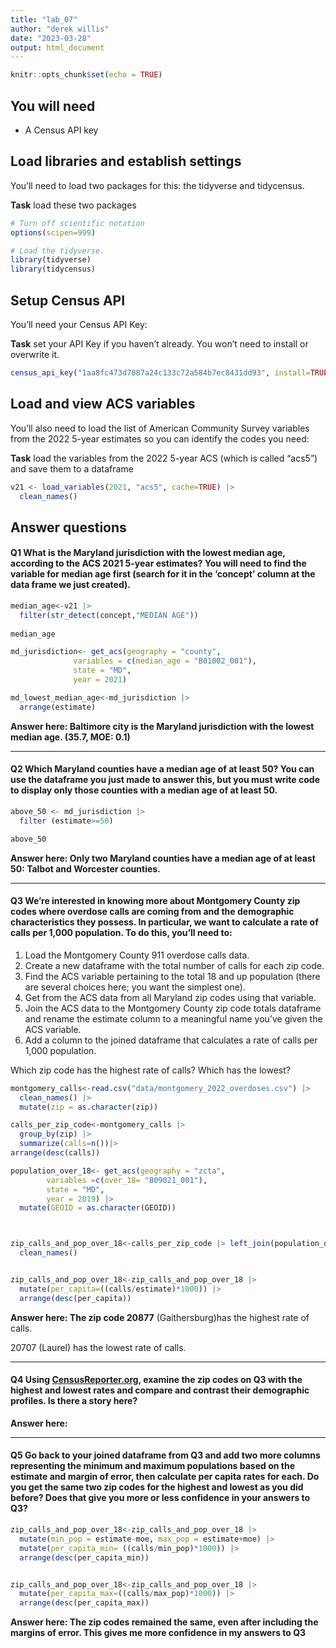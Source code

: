 ```yaml
---
title: "lab_07"
author: "derek willis"
date: "2023-03-28"
output: html_document
---
```


```r
knitr::opts_chunk$set(echo = TRUE)
```

## You will need

-   A Census API key

## Load libraries and establish settings

You'll need to load two packages for this: the tidyverse and tidycensus.

**Task** load these two packages

```r
# Turn off scientific notation
options(scipen=999)

# Load the tidyverse.
library(tidyverse)
library(tidycensus)
```

## Setup Census API

You'll need your Census API Key:

**Task** set your API Key if you haven't already. You won't need to install or overwrite it.

```r
census_api_key("1aa8fc473d7887a24c133c72a584b7ec8431dd93", install=TRUE)
```

## Load and view ACS variables

You'll also need to load the list of American Community Survey variables from the 2022 5-year estimates so you can identify the codes you need:

**Task** load the variables from the 2022 5-year ACS (which is called "acs5") and save them to a dataframe

```r
v21 <- load_variables(2021, "acs5", cache=TRUE) |>
  clean_names()
```

## Answer questions

#### **Q1** What is the Maryland jurisdiction with the lowest median age, according to the ACS 2021 5-year estimates? You will need to find the variable for median age first (search for it in the 'concept' column at the data frame we just created).

```r
median_age<-v21 |>
  filter(str_detect(concept,"MEDIAN AGE"))
  
median_age

md_jurisdiction<- get_acs(geography = "county",
              variables = c(median_age = "B01002_001"),
              state = "MD",
              year = 2021)

md_lowest_median_age<-md_jurisdiction |>
  arrange(estimate)


```

**Answer here: Baltimore city is the Maryland jurisdiction with the lowest median age. (35.7, MOE: 0.1)**

------------------------------------------------------------------------

#### **Q2** Which Maryland counties have a median age of at least 50? You can use the dataframe you just made to answer this, but you must write code to display only those counties with a median age of at least 50.

```r
above_50 <- md_jurisdiction |>
  filter (estimate>=50)

above_50

```

**Answer here: Only two Maryland counties have a median age of at least 50: Talbot and Worcester counties.**

------------------------------------------------------------------------

#### **Q3** We're interested in knowing more about Montgomery County zip codes where overdose calls are coming from and the demographic characteristics they possess. In particular, we want to calculate a rate of calls per 1,000 population. To do this, you'll need to:

1.  Load the Montgomery County 911 overdose calls data.
2.  Create a new dataframe with the total number of calls for each zip code.
3.  Find the ACS variable pertaining to the total 18 and up population (there are several choices here; you want the simplest one).
4.  Get from the ACS data from all Maryland zip codes using that variable.
5.  Join the ACS data to the Montgomery County zip code totals dataframe and rename the estimate column to a meaningful name you've given the ACS variable.
6.  Add a column to the joined dataframe that calculates a rate of calls per 1,000 population.

Which zip code has the highest rate of calls? Which has the lowest?

```r
montgomery_calls<-read.csv("data/montgomery_2022_overdoses.csv") |>
  clean_names() |>
  mutate(zip = as.character(zip))

calls_per_zip_code<-montgomery_calls |>
  group_by(zip) |>
  summarize(calls=n())|>
arrange(desc(calls))

population_over_18<- get_acs(geography = "zcta",
        variables =c(over_18= "B09021_001"),
        state = "MD",
        year = 2019) |>
  mutate(GEOID = as.character(GEOID))



zip_calls_and_pop_over_18<-calls_per_zip_code |> left_join(population_over_18, join_by(zip == GEOID)) |>
  clean_names()


zip_calls_and_pop_over_18<-zip_calls_and_pop_over_18 |>
  mutate(per_capita=((calls/estimate)*1000)) |>
  arrange(desc(per_capita))


```

**Answer here: The zip code 20877** (Gaithersburg)has the highest rate of calls.

20707 (Laurel) has the lowest rate of calls.

------------------------------------------------------------------------

#### **Q4** Using [CensusReporter.org](https://censusreporter.org/), examine the zip codes on Q3 with the highest and lowest rates and compare and contrast their demographic profiles. Is there a story here?

**Answer here:**

------------------------------------------------------------------------

#### **Q5** Go back to your joined dataframe from Q3 and add two more columns representing the minimum and maximum populations based on the estimate and margin of error, then calculate per capita rates for each. Do you get the same two zip codes for the highest and lowest as you did before? Does that give you more or less confidence in your answers to Q3?

```r
zip_calls_and_pop_over_18<-zip_calls_and_pop_over_18 |>
  mutate(min_pop = estimate-moe, max_pop = estimate+moe) |>
  mutate(per_capita_min= ((calls/min_pop)*1000)) |>
  arrange(desc(per_capita_min))


zip_calls_and_pop_over_18<-zip_calls_and_pop_over_18 |>
  mutate(per_capita_max=((calls/max_pop)*1000)) |>
  arrange(desc(per_capita_max))

```

**Answer here: The zip codes remained the same, even after including the margins of error. This gives me more confidence in my answers to Q3**
